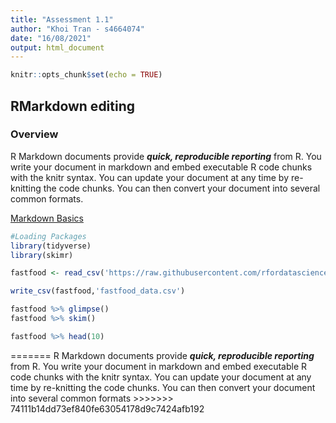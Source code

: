```yaml
---
title: "Assessment 1.1"
author: "Khoi Tran - s4664074"
date: "16/08/2021"
output: html_document
---
```


```r
knitr::opts_chunk$set(echo = TRUE)
```
## RMarkdown editing
### Overview
R Markdown documents provide ***quick, reproducible reporting*** from R. You write your document in markdown and embed executable R code chunks with the knitr syntax. You can update your document at any time by re-knitting the code chunks. You can then convert your document into several common formats.

[Markdown Basics](https://rmarkdown.rstudio.com/lesson-8.html)

```r
#Loading Packages
library(tidyverse)
library(skimr)

fastfood <- read_csv('https://raw.githubusercontent.com/rfordatascience/tidytuesday/master/data/2018/2018-09-04/fastfood_calories.csv')

write_csv(fastfood,'fastfood_data.csv')

fastfood %>% glimpse()
fastfood %>% skim()

fastfood %>% head(10)
```

=======
R Markdown documents provide ***quick, reproducible reporting*** from R. You write your document in markdown and embed executable R code chunks with the knitr syntax. You can update your document at any time by re-knitting the code chunks. You can then convert your document into several common formats
>>>>>>> 74111b14dd73ef840fe63054178d9c7424afb192
